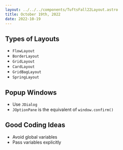 ```yaml
---
layout: ../../../components/TuftsFall22Layout.astro
title: October 19th, 2022
date: 2022-10-19
---
```


## Types of Layouts

- `FlowLayout`
- `BorderLayout`
- `GridLayout`
- `CardLayout`
- `GridBagLayout`
- `SpringLayout`


## Popup Windows

- Use `JDialog`
- `JOptionPane` is the equivalent of `window.confirm()`


## Good Coding Ideas

- Avoid global variables
- Pass variables explicitly